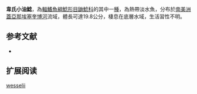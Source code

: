 {{Speciesbox
| name = 韋氏小油鯰
| image = 
| image_width = 250px
| status = NE
| status_system = IUCN3.1
| genus = Pimelodella
| species = wesselii
| authority = [[Steindachner|Steindachner]], 1877
| synonyms = *''Pimelodus wesselii'',Steindachner, 1877
}}

'''韋氏小油鯰'''，為[[輻鰭魚綱|輻鰭魚綱]][[鯰形目|鯰形目]][[鼬鯰科|鼬鯰科]]的其中一[[種|種]]，為熱帶淡水魚，分布於[[南美洲|南美洲]][[蓋亞那|蓋亞那]][[埃塞奎博河|埃塞奎博河]]流域，體長可達19.8公分，棲息在底層水域，生活習性不明。

==参考文献==
*{{FishBase_species|genus=Pimelodella|species=wesselii|year=2015|month=7}}

== 扩展阅读 ==
{{refbegin}}
{{wikispecies-inline|Pimelodella wesselii|韋氏小油鯰}}
{{refend}}
{{Taxonbar|from=Q5565356}}

[[Category:小油鯰屬|wesselii]]